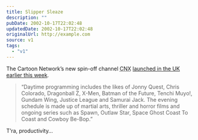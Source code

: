 ```yaml
---
title: Slipper Sleaze
description: ""
pubDate: 2002-10-17T22:02:48
updatedDate: 2002-10-17T22:02:48
originalUrl: http://example.com
source: v1
tags:
  - "v1"
---
```


The Cartoon Network&#8217;s new spin-off channel <abbr title="Cartoon Network eXtra?">CNX</abbr> [launched in the UK earlier this week][1].

> &#8220;Daytime programming includes the likes of Jonny Quest, Chris Colorado, Dragonball Z, X-Men, Batman of the Future, Tenchi Muyo!, Gundam Wing, Justice League and Samurai Jack. The evening schedule is made up of martial arts, thriller and horror films and ongoing series such as Spawn, Outlaw Star, Space Ghost Coast To Coast and Cowboy Be-Bop.&#8221;

T&#8217;ra, productivity&#8230;

[1]: http://www.digitalspy.co.uk/displayarticle.php?id=9217/ "DigitalSpy: CNX releases programming schedule"
